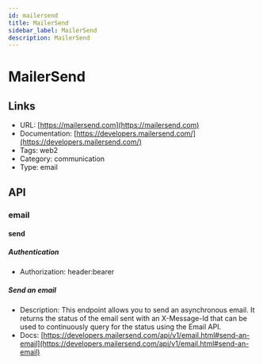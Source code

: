 ```yaml
---
id: mailersend
title: MailerSend
sidebar_label: MailerSend
description: MailerSend
---
```


# MailerSend

## Links

* URL: [https://mailersend.com](https://mailersend.com)
* Documentation: [https://developers.mailersend.com/](https://developers.mailersend.com/)
* Tags: web2
* Category: communication
* Type: email

## API

### email

#### send

##### Authentication

* Authorization: header:bearer

##### Send an email

* Description: This endpoint allows you to send an asynchronous email. It returns the status of the email sent with an X-Message-Id that can be used to continuously query for the status using the Email API.
* Docs: [https://developers.mailersend.com/api/v1/email.html#send-an-email](https://developers.mailersend.com/api/v1/email.html#send-an-email)
